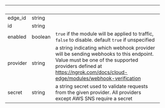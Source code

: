| &nbsp;   | &nbsp;  | &nbsp;                                                                                                                                                                                                       |
| -------- | ------- | ------------------------------------------------------------------------------------------------------------------------------------------------------------------------------------------------------------ |
| edge_id  | string  |                                                                                                                                                                                                              |
| id       | string  |                                                                                                                                                                                                              |
| enabled  | boolean | `true` if the module will be applied to traffic, `false` to disable. default `true` if unspecified                                                                                                           |
| provider | string  | a string indicating which webhook provider will be sending webhooks to this endpoint. Value must be one of the supported providers defined at https://ngrok.com/docs/cloud-edge/modules/webhook-verification |
| secret   | string  | a string secret used to validate requests from the given provider. All providers except AWS SNS require a secret                                                                                             |
